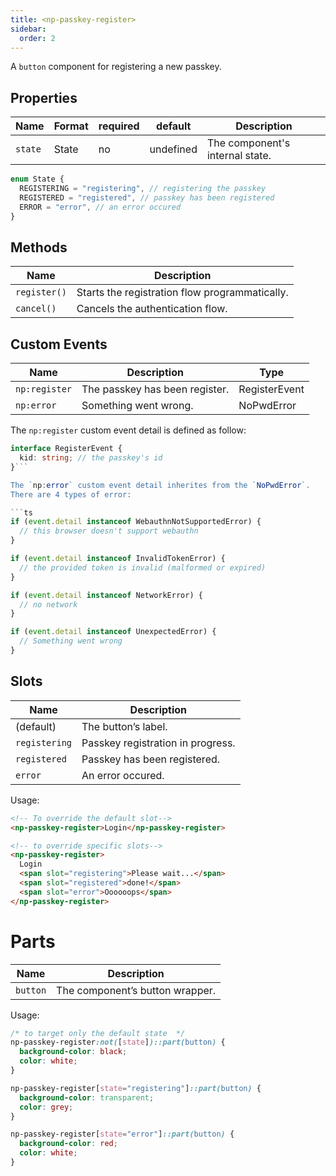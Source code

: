 ```yaml
---
title: <np-passkey-register>
sidebar:
  order: 2
---
```


A `button` component for registering a new passkey.

## Properties

| Name    | Format | required | default   | Description                     |
| ------- | ------ | -------- | --------- | ------------------------------- |
| `state` | State  | no       | undefined | The component's internal state. |

```ts
enum State {
  REGISTERING = "registering", // registering the passkey
  REGISTERED = "registered", // passkey has been registered
  ERROR = "error", // an error occured
}
```

## Methods

| Name         | Description                                                                                                |
| ------------ | ---------------------------------------------------------------------------------------------------------- |
| `register()` | Starts the registration flow programmatically. |
| `cancel()`   | Cancels the authentication flow.                                                                           |

## Custom Events

| Name          | Description                    | Type          |
| ------------- | ------------------------------ | ------------- |
| `np:register` | The passkey has been register. | RegisterEvent |
| `np:error`    | Something went wrong.          | NoPwdError    |

The `np:register` custom event detail is defined as follow:

```ts
interface RegisterEvent {
  kid: string; // the passkey's id
}```

The `np:error` custom event detail inherites from the `NoPwdError`.
There are 4 types of error:

```ts
if (event.detail instanceof WebauthnNotSupportedError) {
  // this browser doesn't support webauthn
}

if (event.detail instanceof InvalidTokenError) {
  // the provided token is invalid (malformed or expired)
}

if (event.detail instanceof NetworkError) {
  // no network
}

if (event.detail instanceof UnexpectedError) {
  // Something went wrong
}
```

## Slots

| Name          | Description                       |
| ------------- | --------------------------------- |
| (default)     | The button’s label.               |
| `registering` | Passkey registration in progress. |
| `registered`  | Passkey has been registered.      |
| `error`       | An error occured.                 |

Usage:

```html
<!-- To override the default slot-->
<np-passkey-register>Login</np-passkey-register>

<!-- to override specific slots-->
<np-passkey-register>
  Login
  <span slot="registering">Please wait...</span>
  <span slot="registered">done!</span>
  <span slot="error">Oooooops</span>
</np-passkey-register>
```

# Parts

| Name     | Description                     |
| -------- | ------------------------------- |
| `button` | The component’s button wrapper. |

Usage:

```css
/* to target only the default state  */
np-passkey-register:not([state])::part(button) {
  background-color: black;
  color: white;
}

np-passkey-register[state="registering"]::part(button) {
  background-color: transparent;
  color: grey;
}

np-passkey-register[state="error"]::part(button) {
  background-color: red;
  color: white;
}
```
